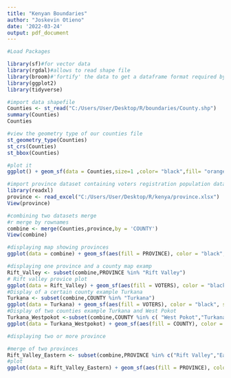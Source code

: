---
title: "Kenyan Boundaries"
author: "Joskevin Otieno"
date: '2022-03-24'
output: pdf_document
---


```{r}
#Load Packages

library(sf)#for vector data
library(rgdal)#allows to read shape file
library(broom)#'fortify' the data to get a dataframe format required by ggplot2
library(ggplot2)
library(tidyverse)
```


```{r}
#import data shapefile
Counties <- st_read("C:/Users/User/Desktop/R/boundaries/County.shp")
summary(Counties)
Counties
```

```{r}
#view the geometry type of our counties file
st_geometry_type(Counties)
st_crs(Counties)
st_bbox(Counties)
```


```{r}
#plot it
ggplot() + geom_sf(data = Counties,size=1 ,color= "black",fill= "orange") + ggtitle("KENYA") + coord_sf()
```



```{r}
#import province dataset containing voters registration population data with their provinces
library(readxl)
province <- read_excel("C:/Users/User/Desktop/R/kenya/province.xlsx")
View(province)
```


```{r}
#combining two datasets merge
#r merge by rownames
combine <- merge(Counties,province,by = 'COUNTY')
View(combine)
```




```{r}
#displaying map showing provinces
ggplot(data = combine) + geom_sf(aes(fill = PROVINCE), color = "black", size = 0.05)

```


```{r}
#displaying one province and a county map examp
Rift_Valley <- subset(combine,PROVINCE %in% "Rift Valley")
# Rift valley provice plot
ggplot(data = Rift_Valley) + geom_sf(aes(fill = VOTERS), color = "black", size = 0.05)
#Display of a certain county example Turkana
Turkana <- subset(combine,COUNTY %in% "Turkana")
ggplot(data = Turkana) + geom_sf(aes(fill = VOTERS), color = "black", size = 0.05)
#Display of two counties example Turkana and West Pokot
Turkana_Westpokot <-subset(combine,COUNTY %in% c( "West Pokot","Turkana"))
ggplot(data = Turkana_Westpokot) + geom_sf(aes(fill = COUNTY), color = "black", size = 0.05)
```



```{r}
#displaying two or more province

#merge of two provinces
Rift_Valley_Eastern <- subset(combine,PROVINCE %in% c("Rift Valley","Eastern"))
#plot
ggplot(data = Rift_Valley_Eastern) + geom_sf(aes(fill = PROVINCE), color = "black", size = 0.05)
```







